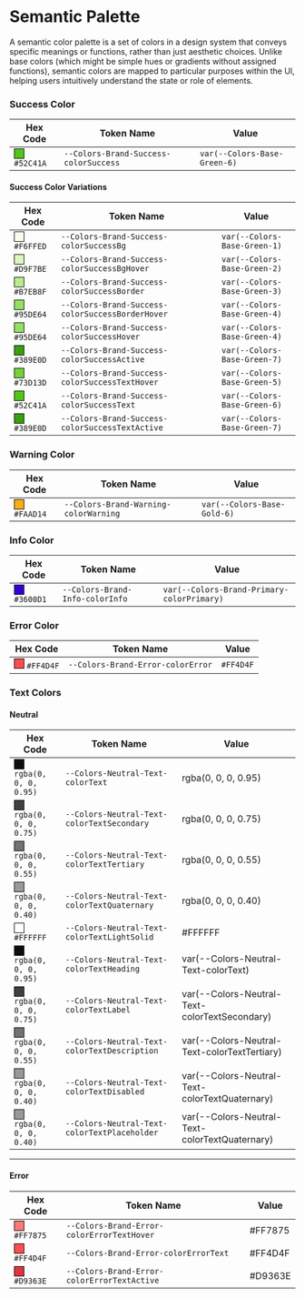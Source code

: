 # Semantic Palette
A semantic color palette is a set of colors in a design system that conveys specific meanings or functions, rather than just aesthetic choices. Unlike base colors (which might be simple hues or gradients without assigned functions), semantic colors are mapped to particular purposes within the UI, helping users intuitively understand the state or role of elements.
### Success Color

| Hex Code                                                                                           | Token Name                             | Value                    |
|----------------------------------------------------------------------------------------------------|----------------------------------------|--------------------------|
| <div style="display:inline-block; width:16px; height:16px; background-color:#52C41A; border:1px solid #000;"></div> `#52C41A` | `--Colors-Brand-Success-colorSuccess`  | `var(--Colors-Base-Green-6)` |

#### Success Color Variations

| Hex Code                                                                                           | Token Name                                  | Value                           |
|----------------------------------------------------------------------------------------------------|---------------------------------------------|---------------------------------|
| <div style="display:inline-block; width:16px; height:16px; background-color:#F6FFED; border:1px solid #000;"></div> `#F6FFED` | `--Colors-Brand-Success-colorSuccessBg`           | `var(--Colors-Base-Green-1)`    |
| <div style="display:inline-block; width:16px; height:16px; background-color:#D9F7BE; border:1px solid #000;"></div> `#D9F7BE` | `--Colors-Brand-Success-colorSuccessBgHover`      | `var(--Colors-Base-Green-2)`    |
| <div style="display:inline-block; width:16px; height:16px; background-color:#B7EB8F; border:1px solid #000;"></div> `#B7EB8F` | `--Colors-Brand-Success-colorSuccessBorder`       | `var(--Colors-Base-Green-3)`    |
| <div style="display:inline-block; width:16px; height:16px; background-color:#95DE64; border:1px solid #000;"></div> `#95DE64` | `--Colors-Brand-Success-colorSuccessBorderHover`  | `var(--Colors-Base-Green-4)`    |
| <div style="display:inline-block; width:16px; height:16px; background-color:#95DE64; border:1px solid #000;"></div> `#95DE64` | `--Colors-Brand-Success-colorSuccessHover`        | `var(--Colors-Base-Green-4)`    |
| <div style="display:inline-block; width:16px; height:16px; background-color:#389E0D; border:1px solid #000;"></div> `#389E0D` | `--Colors-Brand-Success-colorSuccessActive`       | `var(--Colors-Base-Green-7)`    |
| <div style="display:inline-block; width:16px; height:16px; background-color:#73D13D; border:1px solid #000;"></div> `#73D13D` | `--Colors-Brand-Success-colorSuccessTextHover`    | `var(--Colors-Base-Green-5)`    |
| <div style="display:inline-block; width:16px; height:16px; background-color:#52C41A; border:1px solid #000;"></div> `#52C41A` | `--Colors-Brand-Success-colorSuccessText`         | `var(--Colors-Base-Green-6)`    |
| <div style="display:inline-block; width:16px; height:16px; background-color:#389E0D; border:1px solid #000;"></div> `#389E0D` | `--Colors-Brand-Success-colorSuccessTextActive`   | `var(--Colors-Base-Green-7)`    |



### Warning Color

| Hex Code                                                                                           | Token Name                             | Value                    |
|----------------------------------------------------------------------------------------------------|----------------------------------------|--------------------------|
| <div style="display:inline-block; width:16px; height:16px; background-color:#FAAD14; border:1px solid #000;"></div> `#FAAD14` | `--Colors-Brand-Warning-colorWarning`  | `var(--Colors-Base-Gold-6)` |

### Info Color


| Hex Code                                                                                           | Token Name                         | Value                               |
|----------------------------------------------------------------------------------------------------|------------------------------------|-------------------------------------|
| <div style="display:inline-block; width:16px; height:16px; background-color:#3600D1; border:1px solid #000;"></div> `#3600D1` | `--Colors-Brand-Info-colorInfo`    | `var(--Colors-Brand-Primary-colorPrimary)` |




### Error Color

| Hex Code                                                                                           | Token Name                          | Value     |
|----------------------------------------------------------------------------------------------------|-------------------------------------|-----------|
| <div style="display:inline-block; width:16px; height:16px; background-color:#FF4D4F; border:1px solid #000;"></div> `#FF4D4F` | `--Colors-Brand-Error-colorError`   | `#FF4D4F` |




### Text Colors
#### Neutral 

| Hex Code                                                                                           | Token Name                                  | Value                                       |
|----------------------------------------------------------------------------------------------------|---------------------------------------------|---------------------------------------------|
| <div style="display:inline-block; width:16px; height:16px; background-color:rgba(0, 0, 0, 0.95); border:1px solid #000;"></div> `rgba(0, 0, 0, 0.95)` | `--Colors-Neutral-Text-colorText`           | rgba(0, 0, 0, 0.95)                         |
| <div style="display:inline-block; width:16px; height:16px; background-color:rgba(0, 0, 0, 0.75); border:1px solid #000;"></div> `rgba(0, 0, 0, 0.75)` | `--Colors-Neutral-Text-colorTextSecondary`  | rgba(0, 0, 0, 0.75)                         |
| <div style="display:inline-block; width:16px; height:16px; background-color:rgba(0, 0, 0, 0.55); border:1px solid #000;"></div> `rgba(0, 0, 0, 0.55)` | `--Colors-Neutral-Text-colorTextTertiary`   | rgba(0, 0, 0, 0.55)                         |
| <div style="display:inline-block; width:16px; height:16px; background-color:rgba(0, 0, 0, 0.40); border:1px solid #000;"></div> `rgba(0, 0, 0, 0.40)` | `--Colors-Neutral-Text-colorTextQuaternary` | rgba(0, 0, 0, 0.40)                         |
| <div style="display:inline-block; width:16px; height:16px; background-color:#FFFFFF; border:1px solid #000;"></div> `#FFFFFF`                  | `--Colors-Neutral-Text-colorTextLightSolid` | #FFFFFF                                      |
| <div style="display:inline-block; width:16px; height:16px; background-color:rgba(0, 0, 0, 0.95); border:1px solid #000;"></div> `rgba(0, 0, 0, 0.95)` | `--Colors-Neutral-Text-colorTextHeading`    | var(--Colors-Neutral-Text-colorText)         |
| <div style="display:inline-block; width:16px; height:16px; background-color:rgba(0, 0, 0, 0.75); border:1px solid #000;"></div> `rgba(0, 0, 0, 0.75)` | `--Colors-Neutral-Text-colorTextLabel`      | var(--Colors-Neutral-Text-colorTextSecondary)|
| <div style="display:inline-block; width:16px; height:16px; background-color:rgba(0, 0, 0, 0.55); border:1px solid #000;"></div> `rgba(0, 0, 0, 0.55)` | `--Colors-Neutral-Text-colorTextDescription`| var(--Colors-Neutral-Text-colorTextTertiary) |
| <div style="display:inline-block; width:16px; height:16px; background-color:rgba(0, 0, 0, 0.40); border:1px solid #000;"></div> `rgba(0, 0, 0, 0.40)` | `--Colors-Neutral-Text-colorTextDisabled`   | var(--Colors-Neutral-Text-colorTextQuaternary)|
| <div style="display:inline-block; width:16px; height:16px; background-color:rgba(0, 0, 0, 0.40); border:1px solid #000;"></div> `rgba(0, 0, 0, 0.40)` | `--Colors-Neutral-Text-colorTextPlaceholder`| var(--Colors-Neutral-Text-colorTextQuaternary)|

---

#### Error 
| Hex Code                                                                                           | Token Name                                  | Value                                       |
|----------------------------------------------------------------------------------------------------|---------------------------------------------|---------------------------------------------|
| <div style="display:inline-block; width:16px; height:16px; background-color:#FF7875; border:1px solid #000;"></div> `#FF7875`    | `--Colors-Brand-Error-colorErrorTextHover`  | #FF7875                                      |
| <div style="display:inline-block; width:16px; height:16px; background-color:#FF4D4F; border:1px solid #000;"></div> `#FF4D4F`    | `--Colors-Brand-Error-colorErrorText`       | #FF4D4F                                      |
| <div style="display:inline-block; width:16px; height:16px; background-color:#D9363E; border:1px solid #000;"></div> `#D9363E`    | `--Colors-Brand-Error-colorErrorTextActive` | #D9363E                                      |


